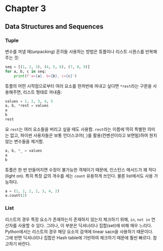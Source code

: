 # Chapter 3

## Data Structures and Sequences

### Tuple

변수를 꺼낼 때(unpacking) 흔히들 사용하는 방법은 튜플이나 리스트 시퀀스를 반복해주는 것:

```python
seq = [(1, 2, 3), (4, 5, 6), (7, 8, 9)]
for a, b, c in seq:
    print(f'a={a}, b={b}, c={c}')
```

튜플의 어떤 시작점으로부터 여러 요소를 한꺼번에 꺼내고 싶다면 `*rest`라는 구문을 사용해주면, 리스트 형태로 꺼내줌:

```python
values = 1, 2, 3, 4, 5
a, b, *rest = values
a
b
rest
```

요 `rest`는 여러 요소들을 버리고 싶을 때도 사용함. `rest`라는 이름에 딱히 특별한 의미는 없고, 파이썬 사용자들은 보통 언더스코어(`_`)를 활용(컨벤션이라고 보면됨)하여 원치않는 변수들을 제거함.

```python
a, b, *_ = values
a
b
```

튜플은 한 번 만들어지면 수정이 불가능한 객체이기 때문에, 인스턴스 메서드가 꽤 적다(light on). 특히 특정 값의 개수를 세는 `count` 유용하게 쓰인다. 물론 list에서도 사용 가능하다.

```python
a = (1, 2, 2, 2, 3, 4, 2)
a.count(2)
```

### List

리스트의 경우 특정 요소가 존재하는지 존재하지 않는지 체크하기 위해, `in`, `not in` 연산자를 사용할 수 있다. 그러나, 이 부분은 딕셔너리나 집합(set)에 비해 매우 느리다. Python에서는 리스트의 경우 해당 요소의 검색에 linear sacn을 사용하기 때문이다. 그에 반면 딕셔너리나 집합은 Hash table에 기반하여 체크하기 때문에 훨씬 빠르다. 참고하기 바란다.
